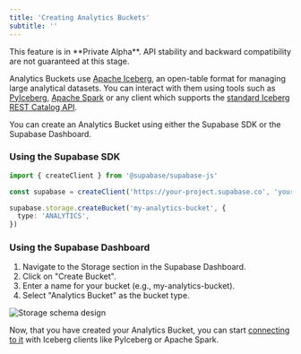 ```yaml
---
title: 'Creating Analytics Buckets'
subtitle: ''
---
```


<Admonition type="warning">
  This feature is in **Private Alpha**. API stability and backward compatibility are not guaranteed
  at this stage.
</Admonition>

Analytics Buckets use [Apache Iceberg](https://iceberg.apache.org/), an open-table format for managing large analytical datasets.
You can interact with them using tools such as [PyIceberg](https://py.iceberg.apache.org/), [Apache Spark](https://spark.apache.org/) or any client which supports the [standard Iceberg REST Catalog API](https://editor-next.swagger.io/?url=https://raw.githubusercontent.com/apache/iceberg/main/open-api/rest-catalog-open-api.yaml).

You can create an Analytics Bucket using either the Supabase SDK or the Supabase Dashboard.

### Using the Supabase SDK

```ts
import { createClient } from '@supabase/supabase-js'

const supabase = createClient('https://your-project.supabase.co', 'your-service-key')

supabase.storage.createBucket('my-analytics-bucket', {
  type: 'ANALYTICS',
})
```

### Using the Supabase Dashboard

1. Navigate to the Storage section in the Supabase Dashboard.
2. Click on "Create Bucket".
3. Enter a name for your bucket (e.g., my-analytics-bucket).
4. Select "Analytics Bucket" as the bucket type.

<img alt="Storage schema design" src="/docs/img/storage/iceberg-bucket.png" />

Now, that you have created your Analytics Bucket, you can start [connecting to it](/docs/guides/storage/analytics/connecting-to-analytics-bucket) with Iceberg clients like PyIceberg or Apache Spark.
